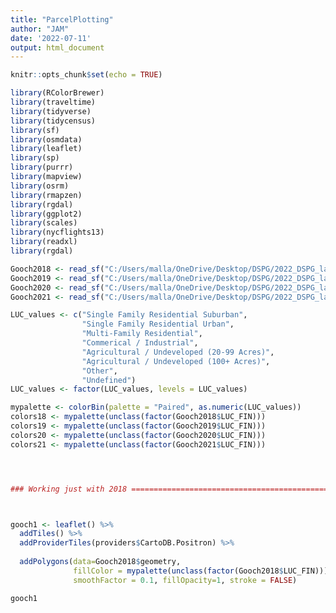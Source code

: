 ```yaml
---
title: "ParcelPlotting"
author: "JAM"
date: '2022-07-11'
output: html_document
---
```


```r
knitr::opts_chunk$set(echo = TRUE)

library(RColorBrewer)
library(traveltime)
library(tidyverse)
library(tidycensus)
library(sf)
library(osmdata)
library(leaflet)
library(sp)
library(purrr)
library(mapview)
library(osrm)
library(rmapzen)
library(rgdal)
library(ggplot2)
library(scales)
library(nycflights13)
library(readxl)
library(rgdal)
```


```r
Gooch2018 <- read_sf("C:/Users/malla/OneDrive/Desktop/DSPG/2022_DSPG_landuse/Review/John/Goochland_Parcel_Data/Goochland_Original_Data_FIN/Gooch2018FIN.shp")
Gooch2019 <- read_sf("C:/Users/malla/OneDrive/Desktop/DSPG/2022_DSPG_landuse/Review/John/Goochland_Parcel_Data/Goochland_Original_Data_FIN/Gooch2019FIN.shp")
Gooch2020 <- read_sf("C:/Users/malla/OneDrive/Desktop/DSPG/2022_DSPG_landuse/Review/John/Goochland_Parcel_Data/Goochland_Original_Data_FIN/Gooch2020FIN.shp")
Gooch2021 <- read_sf("C:/Users/malla/OneDrive/Desktop/DSPG/2022_DSPG_landuse/Review/John/Goochland_Parcel_Data/Goochland_Original_Data_FIN/Gooch2021FIN.shp")

LUC_values <- c("Single Family Residential Suburban", 
                "Single Family Residential Urban", 
                "Multi-Family Residential", 
                "Commerical / Industrial", 
                "Agricultural / Undeveloped (20-99 Acres)", 
                "Agricultural / Undeveloped (100+ Acres)", 
                "Other", 
                "Undefined")
LUC_values <- factor(LUC_values, levels = LUC_values)

mypalette <- colorBin(palette = "Paired", as.numeric(LUC_values))
colors18 <- mypalette(unclass(factor(Gooch2018$LUC_FIN)))
colors19 <- mypalette(unclass(factor(Gooch2019$LUC_FIN)))
colors20 <- mypalette(unclass(factor(Gooch2020$LUC_FIN)))
colors21 <- mypalette(unclass(factor(Gooch2021$LUC_FIN)))




### Working just with 2018 =================================================================



gooch1 <- leaflet() %>%
  addTiles() %>%
  addProviderTiles(providers$CartoDB.Positron) %>%
  
  addPolygons(data=Gooch2018$geometry, 
              fillColor = mypalette(unclass(factor(Gooch2018$LUC_FIN))), 
              smoothFactor = 0.1, fillOpacity=1, stroke = FALSE)

gooch1
```

